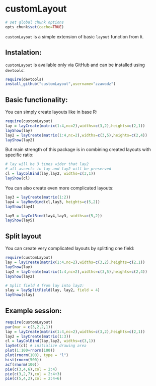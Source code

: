 customLayout
========================================================

```r
# set global chunk options
opts_chunk$set(cache=TRUE)
```

`customLayout` is a simple extension of basic `layout` function from `R`.

## Instalation:

`customLayout` is available only via GitHub and can be installed using `devtools`:

```r
require(devtools)
install_github("customLayout",username="zzawadz")
```


## Basic functionality:

You can simply create layouts like in base R:

```r
require(customLayout)
lay = layCreate(matrix(1:4,nc=2),widths=c(3,2),heights=c(2,1))
layShow(lay)
lay2 = layCreate(matrix(1:4,nc=2),widths=c(3,5),heights=c(2,4))
layShow(lay2)
```

But main strength of this package is in combining created layouts with specific ratio:

```r
# lay will be 3 times wider that lay2
# all ascects in lay and lay2 will be preserved
cl = layColBind(lay,lay2, widths=c(3,1))
layShow(cl)
```

You can also create even more complicated layouts:

```r
lay3 = layCreate(matrix(1:2))
lay4 = layRowBind(cl,lay3, heights=c(5,2))
layShow(lay4)

lay5 = layColBind(lay4,lay3, widths=c(5,2))
layShow(lay5)
```


## Split layout

You can create very complicated layouts by splitting one field:

```r
require(customLayout)
lay = layCreate(matrix(1:4,nc=2),widths=c(3,2),heights=c(2,1))
layShow(lay)
lay2 = layCreate(matrix(1:4,nc=2),widths=c(3,5),heights=c(2,4))
layShow(lay2)

# Split field 4 from lay into lay2:
slay = laySplitField(lay, lay2, field = 4)
layShow(slay)
```


## Example session:

```r
require(customLayout)
par(mar = c(3,2,2,1))
lay = layCreate(matrix(1:4,nc=2),widths=c(3,2),heights=c(2,1))
lay2 = layCreate(matrix(1:3))
cl = layColBind(lay,lay2, widths=c(3,1))
laySet(cl) # initialize drawing area
plot(1:100+rnorm(100))
plot(rnorm(100), type = "l")
hist(rnorm(500))
acf(rnorm(100))
pie(c(3,4,6),col = 2:4)
pie(c(3,2,7),col = 2:4+3)
pie(c(5,4,2),col = 2:4+6)
```


